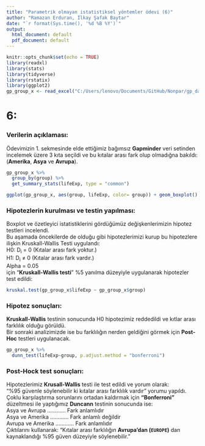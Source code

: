 ```yaml
---
title: "Parametrik olmayan istatistiksel yöntemler ödevi (6)"
author: "Ramazan Erduran, İlkay Şafak Baytar"
date: "`r format(Sys.time(), '%d %B %Y')`"
output: 
  html_document: default
  pdf_document: default
---
```


```r
knitr::opts_chunk$set(echo = TRUE)
library(readxl)
library(stats)
library(tidyverse)
library(rstatix)
library(ggplot2)
gp_group_x <- read_excel("C:/Users/lenovo/Documents/GitHub/Nonpar/gp_datasets/gp_group_x.xlsx")

```
# 6:
### Verilerin açıklaması:

  Ödevimizin 1. sekmesinde elde ettiğimiz bağımsız **Gapminder** veri setinden incelemek üzere 3 kıta seçildi ve bu kıtalar arası fark olup olmadığna bakıldı:  
  (**Amerika**, **Asya** ve **Avrupa**).

```r
gp_group_x %>% 
  group_by(group) %>%
  get_summary_stats(lifeExp, type = "common")

ggplot(gp_group_x, aes(group, lifeExp, color= group)) + geom_boxplot()
```

### Hipotezlerin kurulması ve testin yapılması:
  
  Boxplot ve özetleyici istatistiklerini gördüğümüz değişkenlerimizin hipotez testleri incelendi.  
  Bu aşamada öncekilerde de olduğu gibi hipotezlerimizi kurup bu hipotezlere ilişkin Kruskall-Wallis Testi uygulandı:  
  H0: D~i~ = 0 (Kıtalar arası fark yoktur.)  
  H1: D~i~ $\neq$ 0 (Kıtalar arası fark vardır.)  
  Alpha = 0.05  
için "**Kruskall-Wallis testi**" %5 yanılma düzeyiyle uygulanarak hipotezler test edildi:

```r
kruskal.test(gp_group_x$lifeExp ~ gp_group_x$group)
```

### Hipotez sonuçları:
  
  **Kruskall-Wallis** testinin sonucunda H0 hipotezimiz reddedildi ve kıtlar arası farklılık olduğu görüldü.  
  Bir sonraki analizimizde ise bu farklılığın nerden geldiğini görmek için **Post-Hoc** testleri uygulanacak.  
  
```r
gp_group_x %>%
  dunn_test(lifeExp~group, p.adjust.method = "bonferroni")

```
  
### Post-Hock test sonuçları:
  
  Hipotezlerimiz **Krusall-Wallis** testi ile test edildi ve yorum olarak:  
"%95 güvenle söylenebilir ki kıtalar arası farklılık vardır" yorumu yapıldı.  
  Çoklu karşılaştırma sorunlarını ortadan kaldırmak için **"Bonferroni"** düzeltmesi ile yaptığımız **Duncann** testinin sonucunda ise:  
  Asya ve Avrupa     ............ Fark anlamlıdır  
  Asya ve Amerika    ............ Fark anlamlı değildir  
  Avrupa ve Amerika  ............ Fark anlamlıdır  
Çıktılarını kullanarak:
"Kıtalar arası farklılığın **Avrupa'dan (`EUROPE`)** dan kaynaklandığı %95 güven düzeyiyle söylenebilir. "
  
